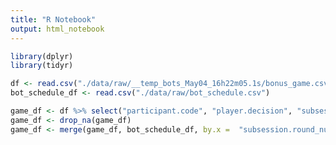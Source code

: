 ```yaml
---
title: "R Notebook"
output: html_notebook
---
```


```r
library(dplyr)
library(tidyr)
```


```r
df <- read.csv("./data/raw/__temp_bots_May04_16h22m05.1s/bonus_game.csv")
bot_schedule_df <- read.csv("./data/raw/bot_schedule.csv")

game_df <- df %>% select("participant.code", "player.decision", "subsession.round_number", "player.potential_payoff")
game_df <- drop_na(game_df)
game_df <- merge(game_df, bot_schedule_df, by.x =  "subsession.round_number", by.y = "round")
```

```r

```


